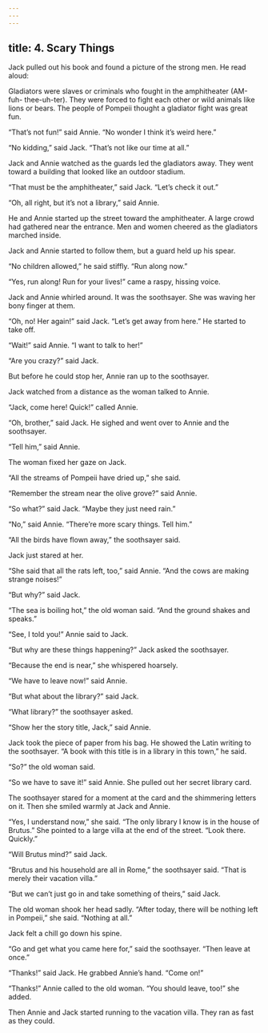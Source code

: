 ```yaml
---
---
---
```

title: 4. Scary Things
---



Jack pulled out his book and found a picture of the strong men. He read aloud:

Gladiators were slaves or criminals who fought in the amphitheater (AM-fuh- thee-uh-ter). They were forced to fight each other or wild animals like lions or bears. The people of Pompeii thought a gladiator fight was great fun.



“That’s not fun!” said Annie. “No wonder I think it’s weird here.”

“No kidding,” said Jack. “That’s not like our time at all.”

Jack and Annie watched as the guards led the gladiators away. They went toward a building that looked like an outdoor stadium.

“That must be the amphitheater,” said Jack. “Let’s check it out.”

“Oh, all right, but it’s not a library,” said Annie.

He and Annie started up the street toward the amphitheater. A large crowd had gathered near the entrance. Men and women cheered as the gladiators marched inside.

Jack and Annie started to follow them, but a guard held up his spear.

“No children allowed,” he said stiffly. “Run along now.”

“Yes, run along! Run for your lives!” came a raspy, hissing voice.

Jack and Annie whirled around. It was the soothsayer. She was waving her bony finger at them.

“Oh, no! Her again!” said Jack. “Let’s get away from here.” He started to take off.

“Wait!” said Annie. “I want to talk to her!”

“Are you crazy?” said Jack.

But before he could stop her, Annie ran up to the soothsayer.

Jack watched from a distance as the woman talked to Annie.

“Jack, come here! Quick!” called Annie.

“Oh, brother,” said Jack. He sighed and went over to Annie and the soothsayer.

“Tell him,” said Annie.

The woman fixed her gaze on Jack.

“All the streams of Pompeii have dried up,” she said.

“Remember the stream near the olive grove?” said Annie.

“So what?” said Jack. “Maybe they just need rain.”

“No,” said Annie. “There’re more scary things. Tell him.”

“All the birds have flown away,” the soothsayer said.

Jack just stared at her.

“She said that all the rats left, too,” said Annie. “And the cows are making strange noises!”

“But why?” said Jack.

“The sea is boiling hot,” the old woman said. “And the ground shakes and speaks.”

“See, I told you!” Annie said to Jack.

“But why are these things happening?” Jack asked the soothsayer.

“Because the end is near,” she whispered hoarsely.

“We have to leave now!” said Annie.

“But what about the library?” said Jack.

“What library?” the soothsayer asked.

“Show her the story title, Jack,” said Annie.

Jack took the piece of paper from his bag. He showed the Latin writing to the soothsayer. “A book with this title is in a library in this town,” he said.

“So?” the old woman said.

“So we have to save it!” said Annie. She pulled out her secret library card.

The soothsayer stared for a moment at the card and the shimmering letters on it. Then she smiled warmly at Jack and Annie.



“Yes, I understand now,” she said. “The only library I know is in the house of Brutus.” She pointed to a large villa at the end of the street. “Look there. Quickly.”

“Will Brutus mind?” said Jack.

“Brutus and his household are all in Rome,” the soothsayer said. “That is merely their vacation villa.”

“But we can’t just go in and take something of theirs,” said Jack.

The old woman shook her head sadly. “After today, there will be nothing left in Pompeii,” she said. “Nothing at all.”

Jack felt a chill go down his spine.

“Go and get what you came here for,” said the soothsayer. “Then leave at once.”

“Thanks!” said Jack. He grabbed Annie’s hand. “Come on!”

“Thanks!” Annie called to the old woman. “You should leave, too!” she added.

Then Annie and Jack started running to the vacation villa. They ran as fast as they could.